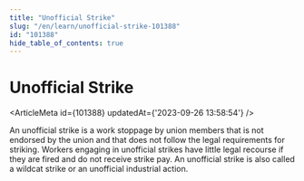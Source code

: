 ```yaml
---
title: "Unofficial Strike"
slug: "/en/learn/unofficial-strike-101388"
id: "101388"
hide_table_of_contents: true
---
```



# Unofficial Strike

<ArticleMeta id={101388} updatedAt={'2023-09-26 13:58:54'} />
<div className='border-solid border-b border-t-0 my-4 border-[var(--ifm-color-gray-300)]' />

An unofficial strike is a work stoppage by union members that is not endorsed by the union and that does not follow the legal requirements for striking. Workers engaging in unofficial strikes have little legal recourse if they are fired and do not receive strike pay. An unofficial strike is also called a wildcat strike or an unofficial industrial action.
